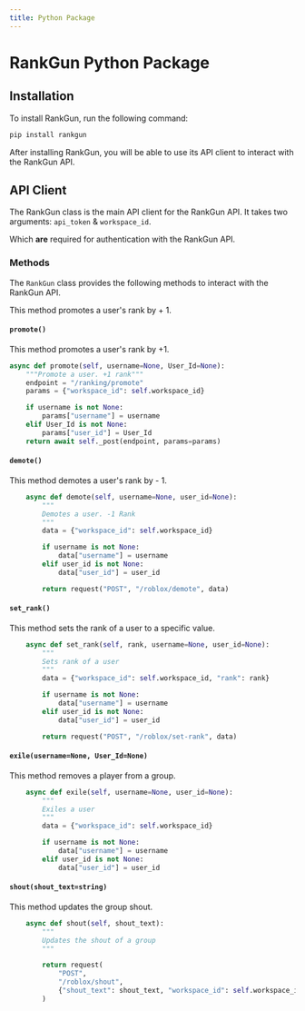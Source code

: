 ```yaml
---
title: Python Package
---
```





# RankGun Python Package


## Installation

To install RankGun, run the following command:

```cmd
pip install rankgun
```

After installing RankGun, you will be able to use its API client to interact with the RankGun API.

## API Client

The RankGun class is the main API client for the RankGun API. It takes two arguments: ``api_token`` & ``workspace_id``.

Which **are** required for authentication with the RankGun API.

### Methods

The ``RankGun`` class provides the following methods to interact with the RankGun API.

This method promotes a user's rank by + 1.

#### ``promote()``

This method promotes a user's rank by +1.

```py
async def promote(self, username=None, User_Id=None):
    """Promote a user. +1 rank"""
    endpoint = "/ranking/promote"
    params = {"workspace_id": self.workspace_id}

    if username is not None:
        params["username"] = username
    elif User_Id is not None:
        params["user_id"] = User_Id
    return await self._post(endpoint, params=params)

```


#### ``demote()``

This method demotes a user's rank by - 1.

```py
    async def demote(self, username=None, user_id=None):
        """
        Demotes a user. -1 Rank
        """
        data = {"workspace_id": self.workspace_id}

        if username is not None:
            data["username"] = username
        elif user_id is not None:
            data["user_id"] = user_id

        return request("POST", "/roblox/demote", data)
```

#### ``set_rank()``

This method sets the rank of a user to a specific value.

```py
    async def set_rank(self, rank, username=None, user_id=None):
        """
        Sets rank of a user
        """
        data = {"workspace_id": self.workspace_id, "rank": rank}

        if username is not None:
            data["username"] = username
        elif user_id is not None:
            data["user_id"] = user_id

        return request("POST", "/roblox/set-rank", data)


```

#### ``exile(username=None, User_Id=None)``

This method removes a player from a group.

```py
    async def exile(self, username=None, user_id=None):
        """
        Exiles a user
        """
        data = {"workspace_id": self.workspace_id}

        if username is not None:
            data["username"] = username
        elif user_id is not None:
            data["user_id"] = user_id
```

#### ``shout(shout_text=string)``

This method updates the group shout.

```py
    async def shout(self, shout_text):
        """
        Updates the shout of a group
        """

        return request(
            "POST",
            "/roblox/shout",
            {"shout_text": shout_text, "workspace_id": self.workspace_id},
        )

```
